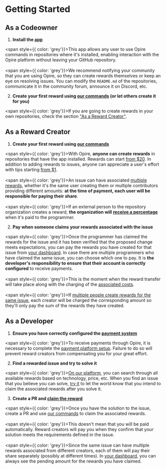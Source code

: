 # Getting Started

## As a Codeowner

1. **Install the [app](/overview/install-app)**

<span style={{ color: 'grey'}}>This app allows any user to use Opire commands in repositories where it's installed, enabling interaction with the Opire platform without leaving your GitHub repository.</span>
<br/><br/>
<span style={{ color: 'grey'}}>We recommend notifying your community that you are using Opire, so they can create rewards themselves or keep an eye on resolving issues. You can modify the `README.md` of the repositories, communicate it in the community forum, announce it on Discord, etc.</span>

2. **Create your first reward using [our commands](/overview/commands#create-reward) (or let others create it for you)**

<span style={{ color: 'grey'}}>If you are going to create rewards in your own repositories, check the section ["As a Reward Creator"](/overview/getting-started#as-a-reward-creator).</span>

## As a Reward Creator

1. **Create your first reward using [our commands](/overview/commands#create-reward)**

<span style={{ color: 'grey'}}>With Opire, **anyone can create rewards** in repositories that have the app installed. Rewards can start [from $20](/rewards/pricing). In addition to adding rewards to issues, anyone can appreciate a user's effort with tips starting [from $1](/tips/pricing).</span>
<br/><br/>
<span style={{ color: 'grey'}}>An issue can have associated [multiple rewards](/rewards/workflow#multiple-rewards), whether it's the same user creating them or multiple contributors providing different amounts: **at the time of payment, each user will be responsible for paying their share**.</span>
<br/><br/>
<span style={{ color: 'grey'}}>If an external person to the repository organization creates a reward, **the organization will [receive a percentage](/rewards/pricing#codeowner-percentage)** when it's paid to the programmer.</span>

2. **Pay when someone claims your rewards associated with the issue**

<span style={{ color: 'grey'}}>Once the programmer has claimed the rewards for the issue and it has been verified that the proposed change meets expectations, you can pay the rewards you have created for that issue from [your dashboard](https://app.opire.dev/dashboard/creator/rewards). In case there are multiple programmers who have claimed the same issue, you can choose which one to pay. It is **the developer's responsibility to ensure that their account is correctly configured** to receive payments.</span>
<br/><br/>
<span style={{ color: 'grey'}}>This is the moment when the reward transfer will take place along with the charging of the [associated costs](/rewards/pricing).</span>
<br/><br/>
<span style={{ color: 'grey'}}>If [multiple people create rewards for the same issue](/rewards/workflow#multiple-creators), each creator will be charged the corresponding amount so they'll only pay the sum of the rewards they have created.</span>

## As a Developer

1. **Ensure you have correctly configured the [payment system](/payments)**

<span style={{ color: 'grey'}}>To receive payments through Opire, it is necessary to complete the [payment platform setup](/payments). Failure to do so will prevent reward creators from compensating you for your great effort.</span>

2. **Find a rewarded issue and try to solve it**

<span style={{ color: 'grey'}}>[On our platform](https://app.opire.dev), you can search through all available rewards based on technology, price, etc. When you find an issue that you believe you can solve, [try it](/overview/commands#try-to-solve-the-issue) to let the world know that you intend to claim the associated rewards after you solve it.</span>

3. **Create a PR and [claim the reward](/overview/commands#claim-rewards-associated-with-an-issue)**

<span style={{ color: 'grey'}}>Once you have the solution to the issue, create a PR and use [our commands](/overview/commands#claim-rewards-associated-with-an-issue) to claim the associated rewards.</span>
<br/><br/>
<span style={{ color: 'grey'}}>This doesn't mean that you will be paid automatically. Reward creators will pay you when they confirm that your solution meets the requirements defined in the issue.</span>
<br/><br/>
<span style={{ color: 'grey'}}>Since the same issue can have multiple rewards associated from different creators, each of them will pay their share separately (possibly at different times). In [your dashboard](https://app.opire.dev/dashboard/programmer/rewards), you can always see the pending amount for the rewards you have claimed.</span>